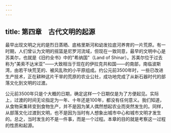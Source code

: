 ```yaml
---
---
---
```

title: 第四章　古代文明的起源
---



最早出现文明之光的是烈日蒸晒、底格里斯河和幼发拉底河养育的一片荒原。有一时期，人们曾认为文明的摇篮是尼罗河流域，但现在一致同意，最早的文明中心是苏美尔，也就是《旧约全书》中的"希纳国"（Land of Shinar）。苏美尔位于过去称为"美索不达米亚"——大致相当于现在的伊拉克共和国——的南部，南临波斯湾，由若干块荒芜的、被风乱吹的小平原组成。约公元前3500年时，一些已改进生产技术，正在耕种这片干旱的荒原的农业公社，成功地完成了从新石器时代的部落文化到文明的过渡。

公元前3500年只是个大概的日期，确定这样一个日期仅是为了方便起见。实际上，过渡的时间无论指定为一年、十年还是100年，都没有任何意义。我们知道，从食物采集转变到食物生产，并不是因为某人偶然想起农业而突然发生的。同样，从部落文化过渡到文明，也不是因为当时有人想象出城市中心和城市文明才发生的。总之，当时发生的不是一件事，而是一个过程。本章的目的就是考察这一过程的性质和起源。